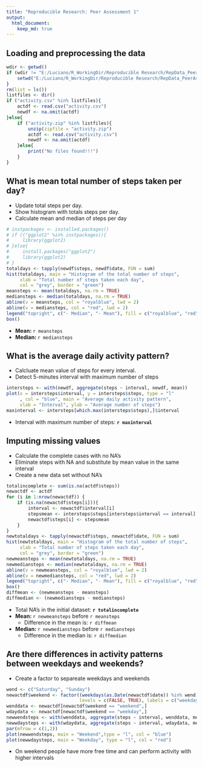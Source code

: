 ```yaml
---
title: "Reproducible Research: Peer Assessment 1"
output: 
  html_document:
    keep_md: true
---
```



## Loading and preprocessing the data
```r
wdir <- getwd()
if (wdir != "E:/Luciano/R_WorkingDir/Reproducible Research/RepData_PeerAssessment1"){
    setwd("E:/Luciano/R_WorkingDir/Reproducible Research/RepData_PeerAssessment1")
}
rm(list = ls())
listfiles <- dir()
if ("activity.csv" %in% listfiles){
    actdf <- read.csv("activity.csv")
    newdf <- na.omit(actdf)
}else{
    if ("activity.zip" %in% listfiles){
        unzip(zipfile = "activity.zip")
        actdf <- read.csv("activity.csv") 
        newdf <- na.omit(actdf)
    }else{
        print("No files found!!!")
    }
}
```


## What is mean total number of steps taken per day?
- Update total steps per day.
- Show histogram with totals steps per day.
- Calculate mean and median of steps per day
```r
# instpackages <- installed.packages()
# if (("ggplot2" %in% instpackages)){
#     library(ggplot2)
# }else{
#     install.packages("ggplot2")
#     library(ggplot2)
# }
totaldays <- tapply(newdf$steps, newdf$date, FUN = sum)
hist(totaldays, main = "Histogram of the total number of steps", 
     xlab = "Total number of steps taken each day", 
     col = "grey", border = "green")
meansteps <- mean(totaldays, na.rm = TRUE)
mediansteps <- median(totaldays, na.rm = TRUE)
abline(v = meansteps, col = "royalblue", lwd = 2)
abline(v = mediansteps, col = "red", lwd = 2)
legend("topright", c("- Median", "- Mean"), fill = c("royalblue", "red"))
box()
```

- **Mean: ** `r meansteps`
- **Median: ** `r mediansteps`

## What is the average daily activity pattern?
- Calcluate mean value of steps for every interval.
- Detect 5-minutes interval with maximum number of steps
```r
intersteps <- with(newdf, aggregate(steps ~ interval, newdf, mean))
plot(x = intersteps$interval, y = intersteps$steps, type = "l"
     , col = "blue", main = "Average daily activity pattern",
     xlab = "Interval", ylab = "Average number of steps")
maxinterval <- intersteps[which.max(intersteps$steps),]$interval

```
- Interval with maximum number of steps: **`r maxinterval`**

## Imputing missing values
- Calculate the complete cases with no NA's
- Eliminate steps with NA and substitute by mean value in the same interval
- Create a new data set without NA's
 
```r
totalincomplete <- sum(is.na(actdf$steps)) 
newactdf <- actdf
for (i in 1:nrow(newactdf)) {
    if (is.na(newactdf$steps[i])){
        interval <- newactdf$interval[i]
        stepsmean <- intersteps$steps[intersteps$interval == interval]
        newactdf$steps[i] <- stepsmean
    }
}
newtotaldays <- tapply(newactdf$steps, newactdf$date, FUN = sum)
hist(newtotaldays, main = "Histogram of the total number of steps", 
     xlab = "Total number of steps taken each day", 
     col = "grey", border = "green")
newmeansteps <- mean(newtotaldays, na.rm = TRUE)
newmediansteps <- median(newtotaldays, na.rm = TRUE)
abline(v = newmeansteps, col = "royalblue", lwd = 2)
abline(v = newmediansteps, col = "red", lwd = 2)
legend("topright", c("- Median", "- Mean"), fill = c("royalblue", "red"))
box()
diffmean <- (newmeansteps - meansteps)
diffmedian <- (newmediansteps - mediansteps)
```

- Total NA's in the initial dataset: **`r totalincomplete`**
- **Mean: ** `r newmeansteps` before `r meansteps`
    - Difference in the mean is: `r diffmean`
- **Median: ** `r newmediansteps` before `r mediansteps`
    - Difference in the median is: `r diffmedian`

## Are there differences in activity patterns between weekdays and weekends?
- Create a factor to separeate weekdays and weekends
```r
wend <- c("Saturday", "Sunday")
newactdf$weekend <- factor((weekdays(as.Date(newactdf$date)) %in% wend), 
                           levels = c(FALSE, TRUE), labels = c("weekday", "weekend"))
wenddata <- newactdf[newactdf$weekend == "weekend",]
wdaydata <- newactdf[newactdf$weekend == "weekday",]
newwendsteps <- with(wenddata, aggregate(steps ~ interval, wenddata, mean))
newwdaysteps <- with(wdaydata, aggregate(steps ~ interval, wdaydata, mean))
par(mfrow = c(1,2))
plot(newwendsteps, main = "Weekend",type = "l", col = "blue")
plot(newwdaysteps, main = "Weekday", type = "l", col = "red")

```
- On weekend people have more free time and can perform activity with higher intervals
